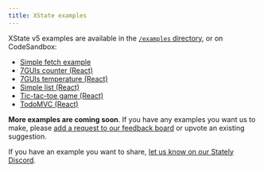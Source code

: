 ```yaml
---
title: XState examples
---
```


XState v5 examples are available in the [`/examples` directory](https://github.com/statelyai/xstate/tree/next/examples), or on CodeSandbox:

- [Simple fetch example](https://codesandbox.io/p/sandbox/github/statelyai/xstate/tree/next/examples/fetch)
- [7GUIs counter (React)](https://codesandbox.io/p/sandbox/github/statelyai/xstate/tree/next/examples/react-7guis-counter)
- [7GUIs temperature (React)](https://codesandbox.io/p/sandbox/github/statelyai/xstate/tree/next/examples/react-7guis-temperature)
- [Simple list (React)](https://codesandbox.io/p/sandbox/github/statelyai/xstate/tree/next/examples/react-list)
- [Tic-tac-toe game (React)](https://codesandbox.io/p/sandbox/github/statelyai/xstate/tree/next/examples/react-tic-tac-toe)
- [TodoMVC (React)](https://codesandbox.io/p/sandbox/github/statelyai/xstate/tree/next/examples/todomvc-react)

**More examples are coming soon**. If you have any examples you want us to make, please [add a request to our feedback board](https://feedback.stately.ai/examples) or upvote an existing suggestion.

If you have an example you want to share, [let us know on our Stately Discord](https://discord.gg/xstate).
